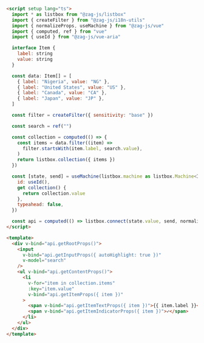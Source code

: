 ```html
<script setup lang="ts">
  import * as listbox from "@zag-js/listbox"
  import { createFilter } from "@zag-js/i18n-utils"
  import { normalizeProps, useMachine } from "@zag-js/vue"
  import { computed, ref } from "vue"
  import { useId } from "@zag-js/vue-aria"

  interface Item {
    label: string
    value: string
  }

  const data: Item[] = [
    { label: "Nigeria", value: "NG" },
    { label: "United States", value: "US" },
    { label: "Canada", value: "CA" },
    { label: "Japan", value: "JP" },
  ]

  const filter = createFilter({ sensitivity: "base" })

  const search = ref("")

  const collection = computed(() => {
    const items = data.filter((item) =>
      filter.startsWith(item.label, search.value),
    )
    return listbox.collection({ items })
  })

  const [state, send] = useMachine(listbox.machine as listbox.Machine<Item>, {
    id: useId(),
    get collection() {
      return collection.value
    },
    typeahead: false,
  })

  const api = computed(() => listbox.connect(state.value, send, normalizeProps))
</script>

<template>
  <div v-bind="api.getRootProps()">
    <input
      v-bind="api.getInputProps({ autoHighlight: true })"
      v-model="search"
    />
    <ul v-bind="api.getContentProps()">
      <li
        v-for="item in collection.items"
        :key="item.value"
        v-bind="api.getItemProps({ item })"
      >
        <span v-bind="api.getItemTextProps({ item })">{{ item.label }}</span>
        <span v-bind="api.getItemIndicatorProps({ item })">✓</span>
      </li>
    </ul>
  </div>
</template>
```
